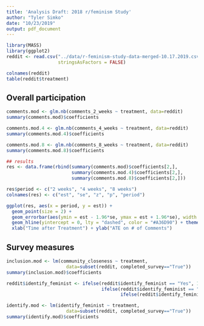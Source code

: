 ```yaml
---
title: 'Analysis Draft: 2018 r/feminism Study'
author: "Tyler Simko"
date: "10/23/2019"
output: pdf_document
---
```


```r
library(MASS)
library(ggplot2)
reddit <- read.csv("../data/r-feminism-study-data-merged-10.17.2019.csv", 
                   stringsAsFactors = FALSE)

colnames(reddit)
table(reddit$treatment)
```

## Overall participation

```r
comments.mod <- glm.nb(comments_2_weeks ~ treatment, data=reddit)
summary(comments.mod)$coefficients

comments.mod.4 <- glm.nb(comments_4_weeks ~ treatment, data=reddit)
summary(comments.mod.4)$coefficients

comments.mod.8 <- glm.nb(comments_8_weeks ~ treatment, data=reddit)
summary(comments.mod.8)$coefficients

## results
res <- data.frame(rbind(summary(comments.mod)$coefficients[2,],
                        summary(comments.mod.4)$coefficients[2,],
                        summary(comments.mod.8)$coefficients[2,]))

res$period <- c("2 weeks", "4 weeks", "8 weeks")
colnames(res) <- c("est", "se", "z", "p", "period")

ggplot(res, aes(x = period, y = est)) + 
  geom_point(size = 2) + 
  geom_errorbar(aes(ymin = est - 1.96*se, ymax = est + 1.96*se), width = 0.2) + 
  geom_hline(yintercept = 0, lty = "dashed", color = "#A36D90") + theme_bw() + 
  xlab("Time after Treatment") + ylab("ATE on # of Comments")
```

## Survey measures

```r
inclusion.mod <- lm(community_closeness ~ treatment, 
                      data=subset(reddit, completed_survey=="True"))
summary(inclusion.mod)$coefficients

reddit$identify_feminist <- ifelse(reddit$identify_feminist == "Yes", 1,
                                   ifelse(reddit$identify_feminist == "No", -1,
                                          ifelse(reddit$identify_feminist == "Undecided", 0, NA)))

identify.mod <- lm(identify_feminist ~ treatment, 
                      data=subset(reddit, completed_survey=="True"))
summary(identify.mod)$coefficients
```